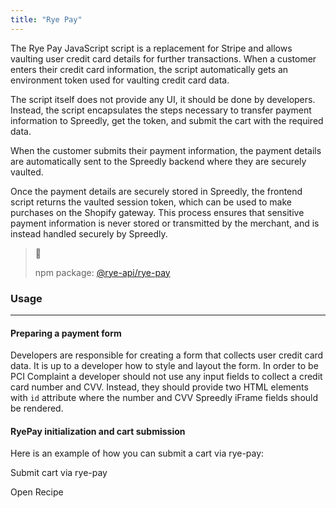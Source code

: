 ```yaml
---
title: "Rye Pay"
---
```


The Rye Pay JavaScript script is a replacement for Stripe and allows vaulting user credit card details for further transactions. When a customer enters their credit card information, the script automatically gets an environment token used for vaulting credit card data.

The script itself does not provide any UI, it should be done by developers. Instead, the script encapsulates the steps necessary to transfer payment information to Spreedly, get the token, and submit the cart with the required data.

When the customer submits their payment information, the payment details are automatically sent to the Spreedly backend where they are securely vaulted.

Once the payment details are securely stored in Spreedly, the frontend script returns the vaulted session token, which can be used to make purchases on the Shopify gateway. This process ensures that sensitive payment information is never stored or transmitted by the merchant, and is instead handled securely by Spreedly.

> 📘
> 
> npm package: [@rye-api/rye-pay](https://www.npmjs.com/package/@rye-api/rye-pay)

### Usage

---

#### Preparing a payment form

Developers are responsible for creating a form that collects user credit card data. It is up to a developer how to style and layout the form. In order to be PCI Complaint a developer should not use any input fields to collect a credit card number and CVV. Instead, they should provide two HTML elements with `id` attribute where the number and CVV Spreedly iFrame fields should be rendered.

#### RyePay initialization and cart submission

Here is an example of how you can submit a cart via rye-pay:

Submit cart via rye-pay

Open Recipe